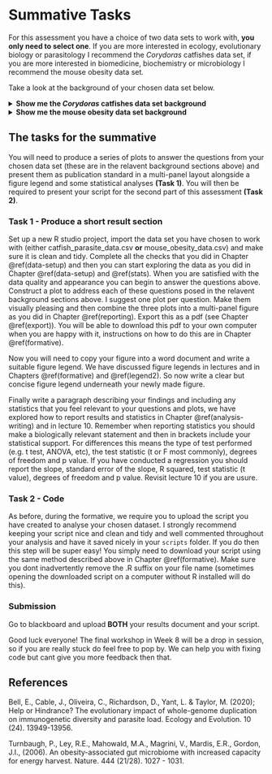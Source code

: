 # Summative Tasks 

For this assessment you have a choice of two data sets to work with, **you only need to select one**. If you are more interested in ecology, evolutionary biology or parasitology I recommend the *Corydoras* catfishes data set, if you are more interested in biomedicine, biochemistry or microbiology I recommend the mouse obesity data set. 

Take a look at the background of your chosen data set below.

<details><summary> **Show me the _Corydoras_ catfishes data set background** </summary>

**Background**

The data you will be analysing if you choose this data set focus on parasite abundance in *Corydoras* catfish.

```r
knitr::include_graphics("figures/cory.jpg")
```

*Corydoras* catfishes were collected from Brazil and identified. Each fish belonged to one of two species that are very similar in life history but have dramatically different genome sizes. *Corydoras araguaiaensis* is a polyploid species (probably tetraploid), and *Corydoras maculifer* is a diploid species. The two species are müllerian mimics and coexist, sharing a niche, so environmentally they have had very similar experiences.

The prediction was that polyploid fish may carry a higher number of different immune alleles and therefore may be better able to resist parasites than the diploid species. The fish were dissected and number of parasites found within each individual was counted.

**_Corydoras_ data**

The data you have been provided with can be found on blackboard. Go to the Data Sets folder in the Data Sciences Learning Module in your Skills module blackboard page, the file is called `catfish_parasite_data.csv`. 

The data consist of four variables;

1) sample - this is simply a sample ID with values ranging from 1-61
2) length_mm - standard length in millimetres. Standard length is a method of measurement for fish and is recorded as the distance from the tip of the snout to the base of the tail. 
3) species - either the polyploid *C. araguaiaensis* (A) or the diploid *C. maculifer* (M)
4) parasite_count - a measure of total parasites counted per individual

This data set was adapted from Bell et al., 2020. 

**_Corydoras_ Questions** 

You wish to know if there is a link between genome size and parasite load in *Corydoras* catfishes, but you also want to make sure and show that there are no confounding variables (like size) affecting any conclusions you draw from your analysis. So you ask three questions of your data;

1) Is there a difference in length between *C. araguaiaensis* and *C. maculifer*?
2) Is there a difference in parasite abundance between *C. araguaiaensis* and *C. maculifer*?
3) Is there a relationship between length and parasite abundance in *C. araguaiaensis* and *C. maculifer*?

</details>


<details><summary> **Show me the mouse obesity data set background** </summary>

**Background** 

The data you will be analysing if you choose this data set focus on microbiota and dietary energy harvest of mice with a mutation that produces obesity. 

```r
knitr::include_graphics("figures/mouse.png")
```

Mice were grouped into two categories wild type and obese. The wild type mice can be thought of as mice with phenotypic characteristics that are considered "normal" in mouse populations. Obese mice were homozygous for a mutation in the leptin gene, which is known to produce obese phenotypes. However some evidence suggests that differences in weight between wild type and obese mice may not always linked to food consumption but instead to mutualistic bacterial communities living in the gut (gut microbiome).

The prediction here was that if obesity in mice was linked to differences in gut microbiome then the gut microbiome of an obese mouse may be able aid in the breaking down of otherwise indigestible dietary polysaccharides (making those resources digestible to the obese mouse and leading to weight gain). An end product of the microbial breakdown of these normally indigestible polysaccharides is short short chain fatty acid buryrate, so if the gut microbiome was aiding in breakdown of indigestible polysaccharides you might expect higher concentrations of butyrate in the bowel of obese mice and that obese mice faeces might have fewer calories remaining (due to more energy being extracted during digestion). During this experiment both wild type and obese mice were fed standardised amounts of food. 

**Mouse data**

The data you have been provided with can be found on blackboard. Go to the Data Sets folder in the Data Sciences folder in your Skills module blackboard page, the file is called `obese_mouse_data.csv`. 

The data consist of four variables;

1) mouse_id - this is simply a sample ID with values ranging from 1-61
2) genotype - either the wild type (wt) or the obese (ob) mouse genotypes
3) weight_g - weight of each mouse in grams 
4) bomb_kcalg - bomb calorimetry - gross energy measured in per gram of fecal sample - measured in kcal g^-1^
5) butyrate_umolg - gass chromatography mass-spectrometry quantification of the short chain fatty acid butyrate from the large intestine of mice measured in \mu mol per gram wet weight intestine contents. 

This data set was adapted from Turnbaugh et al., 2006.

**Mouse questions**

You wish to know if there is a link between obesity and the gut microbiome of mice, but you also want to make sure and show that there are no confounding variables (like size) affecting any conclusions you draw from your analysis. So you ask three questions of your data;

1) Is there a difference in butyrate concentration between obese and wild type mice?
2) Is there a difference in bomb calorimetry between obese and wild type mice?
3) Is there a relationship between mouse weight and butyrate concentration in obese and wild type mice?

</details>

## The tasks for the summative

You will need to produce a series of plots to answer the questions from your chosen data set (these are in the relavent background sections above) and present them as publication standard in a multi-panel layout alongside a figure legend and some statistical analyses **(Task 1)**. You will then be required to present your script for the second part of this assessment **(Task 2)**.  

### Task 1 - Produce a short result section

Set up a new R studio project, import the data set you have chosen to work with (either catfish_parasite_data.csv **or** mouse_obesity_data.csv) and make sure it is clean and tidy. Complete all the checks that you did in Chapter \@ref(data-setup) and then you can start exploring the data as you did in Chapter \@ref(data-setup) and \@ref(stats). When you are satisfied with the data quality and appearance you can begin to answer the questions above. Construct a plot to address each of these questions posed in the relavent background sections above. I suggest one plot per question. Make them visually pleasing and then combine the three plots into a multi-panel figure as you did in Chapter \@ref(reporting). Export this as a pdf (see Chapter \@ref(export)). You will be able to download this pdf to your own computer when you are happy with it, instructions on how to do this are in Chapter \@ref(formative). 

Now you will need to copy your figure into a word document and write a suitable figure legend. We have discussed figure legends in lectures and in Chapters \@ref(formative) and \@ref(legend2). So now write a clear but concise figure legend underneath your newly made figure. 

Finally write a paragraph describing your findings and including any statistics that you feel relevant to your questions and plots, we have explored how to report results and statistics in Chapter \@ref(analysis-writing) and in lecture 10. Remember when reporting statistics you should make a biologically relevant statement and then in brackets include your statistical support. For differences this means the type of test performed (e.g. t test, ANOVA, etc), the test statistic (t or F most commonly), degrees of freedom and p value. If you have conducted a regression you should report the slope, standard error of the slope, R squared, test statistic (t value), degrees of freedom and p value. Revisit lecture 10 if you are usure. 

### Task 2 - Code

As before, during the formative, we require you to upload the script you have created to analyse your chosen dataset. I strongly recommend keeping your script nice and clean and tidy and well commented throughout your analysis and have it saved nicely in your `scripts` folder. If you do then this step will be super easy! You simply need to download your script using the same method described above in Chapter \@ref(formative). Make sure you dont inadvertently remove the .R suffix on your file name (sometimes opening the downloaded script on a computer without R installed will do this).

### Submission

Go to blackboard and upload **BOTH** your results document and your script. 

Good luck everyone! The final workshop in Week 8 will be a drop in session, so if you are really stuck do feel free to pop by. We can help you with fixing code but cant give you more feedback then that. 

## References

Bell, E., Cable, J., Oliveira, C., Richardson, D., Yant, L. & Taylor, M. (2020); Help or Hindrance? The evolutionary impact of whole-genome duplication on immunogenetic diversity and parasite load. Ecology and Evolution. 10 (24). 13949-13956.

Turnbaugh, P., Ley, R.E., Mahowald, M.A., Magrini, V., Mardis, E.R., Gordon, J.I., (2006). An obesity-associated gut microbiome with increased capacity for energy harvest. Nature. 444 (21/28). 1027 - 1031. 

